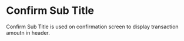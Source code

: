 
# Confirm Sub Title

Confirm Sub Title is used on confirmation screen to display transaction amoutn in header.

<Canvas>
  <Story id="components-app-ConfirmSubTitle--default-story" />
</Canvas>
